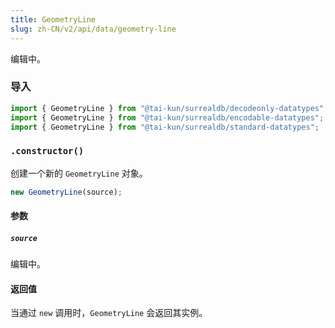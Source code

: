 ```yaml
---
title: GeometryLine
slug: zh-CN/v2/api/data/geometry-line
---
```



编辑中。

### 导入

```ts
import { GeometryLine } from "@tai-kun/surrealdb/decodeonly-datatypes";
import { GeometryLine } from "@tai-kun/surrealdb/encodable-datatypes";
import { GeometryLine } from "@tai-kun/surrealdb/standard-datatypes";
```

### `.constructor()`

创建一个新的 `GeometryLine` 对象。

```ts
new GeometryLine(source);
```

#### 参数

##### `source`

编辑中。

#### 返回值

当通过 `new` 调用时，`GeometryLine` 会返回其实例。
